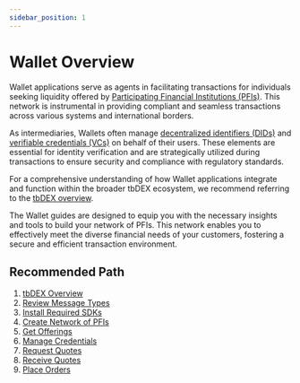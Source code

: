 ```yaml
---
sidebar_position: 1
---
```


# Wallet Overview

Wallet applications serve as agents in facilitating transactions for individuals seeking liquidity offered by [Participating Financial Institutions (PFIs)](/docs/tbdex/pfi/overview). 
This network is instrumental in providing compliant and seamless transactions across various systems and international borders.

As intermediaries, Wallets often manage [decentralized identifiers (DIDs)](/docs/web5/learn/decentralized-identifiers) and [verifiable credentials (VCs)](/docs/web5/learn/verifiable-credentials) on behalf of their users. 
These elements are essential for identity verification and are strategically utilized during transactions to ensure security and compliance with regulatory standards.

For a comprehensive understanding of how Wallet applications integrate and function within the broader tbDEX ecosystem, we recommend referring to the [tbDEX overview](/docs/tbdex/#example-scenario).

The Wallet guides are designed to equip you with the necessary insights and tools to build your network of PFIs. 
This network enables you to effectively meet the diverse financial needs of your customers, fostering a secure and efficient transaction environment.

## Recommended Path

1. [tbDEX Overview](/docs/tbdex/)
2. [Review Message Types](/docs/tbdex/message-types)
3. [Install Required SDKs](/docs/tbdex/wallet/required-sdks)
4. [Create Network of PFIs](/docs/tbdex/wallet/allowlist-pfis)
5. [Get Offerings](/docs/tbdex/wallet/get-offerings)
6. [Manage Credentials](/docs/tbdex/wallet/managing-credentials)
7. [Request Quotes](/docs/tbdex/wallet/send-rfq)
8. [Receive Quotes](/docs/tbdex/wallet/receive-quote)
9. [Place Orders](/docs/tbdex/wallet/place-order)
